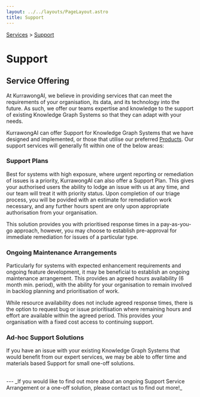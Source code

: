 ```yaml
---
layout: ../../layouts/PageLayout.astro
title: Support
---
```


[Services](/services) > [Support](./support)

# Support

## Service Offering

At KurrawongAI, we believe in providing services that can meet the requirements of your organisation, its data, and its technology into the future. As such, we offer our teams expertise and knowledge to the support of existing Knowledge Graph Systems so that they can adapt with your needs.

KurrawongAI can offer Support for Knowledge Graph Systems that we have designed and implemented, or those that utilise our preferred [Products](/products). Our support services will generally fit within one of the below areas:

### Support Plans
Best for systems with high exposure, where urgent reporting or remediation of issues is a priority, KurrawongAI can also offer a Support Plan. This gives your authorised users the ability to lodge an issue with us at any time, and our team will treat it with priority status. Upon completion of our triage process, you will be povided with an estimate for remediation work necessary, and any further hours spent are only upon appropriate authorisation from your organisation.

This solution provides you with prioritised response times in a pay-as-you-go approach, however, you may choose to establish pre-approval for immediate remediation for issues of a particular type.

### Ongoing Maintenance Arrangements
Particularly for systems with expected enhancement requirements and ongoing feature development, it may be beneficial to establish an ongoing maintenance arrangement. This provides an agreed hours availability (6 month min. period), with the ability for your organisation to remain involved in backlog planning and prioritisation of work.

While resource availability does not include agreed response times, there is the option to request bug or issue prioritisation where remaining hours and effort are available within the agreed period. This provides your organisation with a fixed cost access to continuing support.

### Ad-hoc Support Solutions
If you have an issue with your existing Knowledge Graph Systems that would benefit from our expert services, we may be able to offer time and materials based Support for small one-off solutions.

<br/>
---
_If you would like to find out more about an ongoing Support Service Arrangement or a one-off solution, please contact us to find out more!_
